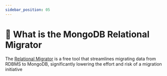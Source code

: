 ```yaml
---
sidebar_position: 05
---
```


# 📘 What is the MongoDB Relational Migrator

The [Relational Migrator](https://www.mongodb.com/products/tools/relational-migrator) is a free tool that streamlines migrating data from RDBMS to MongoDB, significantly lowering the effort and risk of a migration initiative
